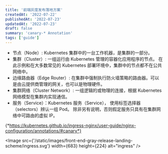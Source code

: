 ```yaml
---
title: '前端灰度发布落地方案'
createdAt: '2022-07-22'
publishedAt: '2022-07-23'
updatedAt: '2022-07-23'
draft: false
summary: 'canary-* Annotation'
tags: ['guide']
---
```


- 节点（Node）: Kubernetes 集群中的一台工作机器，是集群的一部分。
- 集群（Cluster）: 一组运行由 Kubernetes 管理的容器化应用程序的节点。 在此示例和在大多数常见的 Kubernetes 部署环境中，集群中的节点都不在公共网络中。
- 边缘路由器（Edge Router）: 在集群中强制执行防火墙策略的路由器。可以是由云提供商管理的网关，也可以是物理硬件。
- 集群网络（Cluster Network）: 一组逻辑的或物理的连接，根据 Kubernetes 网络模型在集群内实现通信。
- 服务（Service）：Kubernetes 服务（Service）， 使用标签选择器（selectors）辨认一组 Pod。 除非另有说明，否则假定服务只具有在集群网络中可路由的虚拟 IP。

{*https://kubernetes.github.io/ingress-nginx/user-guide/nginx-configuration/annotations/#canary*}

<Image
  src={'/static/images/front-end-gray-release-landing-scheme/ingress.svg'}
  width={683}
  height={224}
  alt="ingress"
/>
